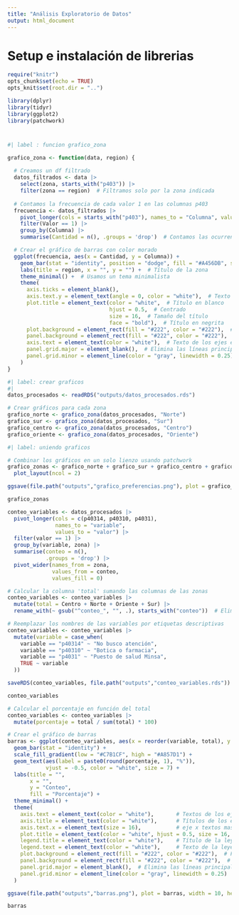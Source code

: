 ```yaml
---
title: "Análisis Exploratorio de Datos"
output: html_document
---
```


# Setup e instalación de librerias

```r
require("knitr")
opts_chunk$set(echo = TRUE)
opts_knit$set(root.dir = "..")
```

```r
library(dplyr)      
library(tidyr)      
library(ggplot2)    
library(patchwork)  
```

#

```r
#| label : funcion grafico_zona

grafico_zona <- function(data, region) {
  
  # Creamos un df filtrado
  datos_filtrados <- data |>
    select(zona, starts_with("p403")) |>
    filter(zona == region)  # Filtramos solo por la zona indicada
  
  # Contamos la frecuencia de cada valor 1 en las columnas p403
  frecuencia <- datos_filtrados |>
    pivot_longer(cols = starts_with("p403"), names_to = "Columna", values_to = "Valor") |>
    filter(Valor == 1) |>
    group_by(Columna) |>
    summarise(Cantidad = n(), .groups = 'drop')  # Contamos las ocurrencias de valor 1

  # Crear el gráfico de barras con color morado
  ggplot(frecuencia, aes(x = Cantidad, y = Columna)) +
    geom_bar(stat = "identity", position = "dodge", fill = "#A456DB", show.legend = FALSE) +  # formato de las barras
    labs(title = region, x = "", y = "") +  # Título de la zona
    theme_minimal() +  # Usamos un tema minimalista
    theme(
      axis.ticks = element_blank(),
      axis.text.y = element_text(angle = 0, color = "white"),  # Texto en el eje Y en blanco
      plot.title = element_text(color = "white",  # Título en blanco
                                hjust = 0.5,  # Centrado
                                size = 16,  # Tamaño del título
                                face = "bold"),  # Título en negrita
      plot.background = element_rect(fill = "#222", color = "#222"),  # Fondo oscuro para el gráfico
      panel.background = element_rect(fill = "#222", color = "#222"),  # Fondo oscuro para el panel de barras
      axis.text = element_text(color = "white"),  # Texto de los ejes en blanco
      panel.grid.major = element_blank(),  # Elimina las líneas principales de la cuadrícula
      panel.grid.minor = element_line(color = "gray", linewidth = 0.25)  # Solo deja unas pocas líneas
    )
}
```

```r
#| label: crear graficos
#| 
datos_procesados <- readRDS("outputs/datos_procesados.rds")

# Crear gráficos para cada zona
grafico_norte <- grafico_zona(datos_procesados, "Norte")
grafico_sur <- grafico_zona(datos_procesados, "Sur")
grafico_centro <- grafico_zona(datos_procesados, "Centro")
grafico_oriente <- grafico_zona(datos_procesados, "Oriente")
```

```r
#| label: uniendo graficos

# Combinar los gráficos en un solo lienzo usando patchwork
grafico_zonas <- grafico_norte + grafico_sur + grafico_centro + grafico_oriente + 
  plot_layout(ncol = 2) 

ggsave(file.path("outputs","grafico_preferencias.png"), plot = grafico_zonas, width = 10, height = 8, dpi = 300)

grafico_zonas
```

```r

conteo_variables <- datos_procesados |>
  pivot_longer(cols = c(p40314, p40310, p4031), 
               names_to = "variable", 
               values_to = "valor") |>
  filter(valor == 1) |>
  group_by(variable, zona) |>
  summarise(conteo = n(), 
            .groups = 'drop') |>
  pivot_wider(names_from = zona, 
              values_from = conteo,
              values_fill = 0)

# Calcular la columna 'total' sumando las columnas de las zonas
conteo_variables <- conteo_variables |>
  mutate(total = Centro + Norte + Oriente + Sur) |>
  rename_with(~ gsub("^conteo_", "", .), starts_with("conteo"))  # Eliminar el prefijo 'conteo_'

# Reemplazar los nombres de las variables por etiquetas descriptivas
conteo_variables <- conteo_variables |>
  mutate(variable = case_when(
    variable == "p40314" ~ "No busco atención",
    variable == "p40310" ~ "Botica o farmacia",
    variable == "p4031" ~ "Puesto de salud Minsa",
    TRUE ~ variable
  ))

saveRDS(conteo_variables, file.path("outputs","conteo_variables.rds"))
```

```r
conteo_variables
```

```r
# Calcular el porcentaje en función del total
conteo_variables <- conteo_variables |>
  mutate(porcentaje = total / sum(total) * 100)

# Crear el gráfico de barras
barras <- ggplot(conteo_variables, aes(x = reorder(variable, total), y = total, fill = porcentaje)) +
  geom_bar(stat = "identity") +
  scale_fill_gradient(low = "#C7B1CF", high = "#A857D1") +
  geom_text(aes(label = paste0(round(porcentaje, 1), "%")), 
            vjust = -0.5, color = "white", size = 7) +
  labs(title = "",
       x = "",
       y = "Conteo",
       fill = "Porcentaje") +
  theme_minimal() +
  theme(
    axis.text = element_text(color = "white"),       # Textos de los ejes
    axis.title = element_text(color = "white"),      # Títulos de los ejes
    axis.text.x = element_text(size = 16),           # eje x textos mas grandes
    plot.title = element_text(color = "white", hjust = 0.5, size = 16, face = "bold"),  # Título del gráfico
    legend.title = element_text(color = "white"),    # Título de la leyenda
    legend.text = element_text(color = "white"),     # Texto de la leyenda
    plot.background = element_rect(fill = "#222", color = "#222"),  # Fondo oscuro
    panel.background = element_rect(fill = "#222", color = "#222"),  # Fondo del panel de barras
    panel.grid.major = element_blank(),  # Elimina las líneas principales de la cuadrícula
    panel.grid.minor = element_line(color = "gray", linewidth = 0.25)  # Solo deja unas pocas líneas
  )

ggsave(file.path("outputs","barras.png"), plot = barras, width = 10, height = 8, dpi = 300)  

barras
```